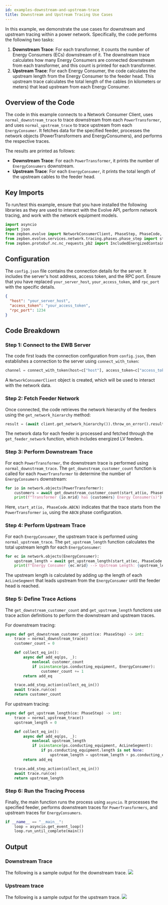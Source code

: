 ```yaml
---
id: examples-downstream-and-upstream-trace
title: Downstream and Upstream Tracing Use Cases
---
```



In this example, we demonstrate the use cases for downstream and upstream tracing within a power network. Specifically, the code performs the following two tasks:

1. **Downstream Trace**: For each transformer, it counts the number of Energy Consumers (ECs) downstream of it. The downstream trace calculates how many Energy Consumers are connected downstream from each transformer, and this count is printed for each transformer.
2. **Upstream Trace**: For each Energy Consumer, the code calculates the upstream length from the Energy Consumer to the feeder head. This upstream trace calculates the total length of the cables (in kilometers or meters) that lead upstream from each Energy Consumer.

## Overview of the Code

The code in this example connects to a Network Consumer Client, uses `normal_downstream_trace` to trace downstream from each `PowerTransformer`, and uses `normal_upstream_trace` to trace upstream from each `EnergyConsumer`. It fetches data for the specified feeder, processes the network objects (PowerTransformers and EnergyConsumers), and performs the respective traces.

The results are printed as follows:

- **Downstream Trace**: For each `PowerTransformer`, it prints the number of `EnergyConsumers` downstream.
- **Upstream Trace**: For each `EnergyConsumer`, it prints the total length of the upstream cables to the feeder head.

## Key Imports

To run/test this example, ensure that you have installed the following libraries as they are used to interact with the Evolve API, perform network tracing, and work with the network equipment models.

```python
import asyncio
import json
from zepben.evolve import NetworkConsumerClient, PhaseStep, PhaseCode, AcLineSegment, normal_downstream_trace, connect_with_token, EnergyConsumer, PowerTransformer, normal_upstream_trace
from zepben.evolve.services.network.tracing.phases.phase_step import start_at
from zepben.protobuf.nc.nc_requests_pb2 import IncludedEnergizedContainers
```

## Configuration

The `config.json` file contains the connection details for the server. It includes the server's host address, access token, and the RPC port. Ensure that you have replaced `your_server_host`, `your_access_token`, and `rpc_port` with the specific details.

```json
{
  "host": "your_server_host",
  "access_token": "your_access_token",
  "rpc_port": 1234
}
```

## Code Breakdown

### Step 1: Connect to the EWB Server

The code first loads the connection configuration from `config.json`, then establishes a connection to the server using `connect_with_token`:

```python
channel = connect_with_token(host=c["host"], access_token=c["access_token"], rpc_port=c["rpc_port"])
```

A `NetworkConsumerClient` object is created, which will be used to interact with the network data.

### Step 2: Fetch Feeder Network

Once connected, the code retrieves the network hierarchy of the feeders using the `get_network_hierarchy` method:

```python
result = (await client.get_network_hierarchy()).throw_on_error().result
```

The network data for each feeder is processed and fetched through the `get_feeder_network` function, which includes energized LV feeders.

### Step 3: Perform Downstream Trace

For each `PowerTransformer`, the downstream trace is performed using `normal_downstream_trace`. The `get_downstream_customer_count` function is called for each `PowerTransformer` to determine the number of `EnergyConsumers` downstream:

```python
for io in network.objects(PowerTransformer):
    customers = await get_downstream_customer_count(start_at(io, PhaseCode.ABCN))
    print(f"Transformer {io.mrid} has {customers} Energy Consumer(s)")
```

Here, `start_at(io, PhaseCode.ABCN)` indicates that the trace starts from the `PowerTransformer` `io`, using the `ABCN` phase configuration.

### Step 4: Perform Upstream Trace

For each `EnergyConsumer`, the upstream trace is performed using `normal_upstream_trace`. The `get_upstream_length` function calculates the total upstream length for each `EnergyConsumer`:

```python
for ec in network.objects(EnergyConsumer):
    upstream_length = await get_upstream_length(start_at(ec, PhaseCode.ABCN))
    print(f"Energy Consumer {ec.mrid} --> Upstream Length: {upstream_length}")
```

The upstream length is calculated by adding up the length of each `AcLineSegment` that leads upstream from the `EnergyConsumer` until the feeder head is reached.

### Step 5: Define Trace Actions

The `get_downstream_customer_count` and `get_upstream_length` functions use trace action definitions to perform the downstream and upstream traces.

For downstream tracing:

```python
async def get_downstream_customer_count(ce: PhaseStep) -> int:
    trace = normal_downstream_trace()
    customer_count = 0

    def collect_eq_in():
        async def add_eq(ps, _):
            nonlocal customer_count
            if isinstance(ps.conducting_equipment, EnergyConsumer):
                customer_count += 1
        return add_eq

    trace.add_step_action(collect_eq_in())
    await trace.run(ce)
    return customer_count
```

For upstream tracing:

```python
async def get_upstream_length(ce: PhaseStep) -> int:
    trace = normal_upstream_trace()
    upstream_length = 0

    def collect_eq_in():
        async def add_eq(ps, _):
            nonlocal upstream_length
            if isinstance(ps.conducting_equipment, AcLineSegment):
                if ps.conducting_equipment.length is not None:
                    upstream_length = upstream_length + ps.conducting_equipment.length
        return add_eq

    trace.add_step_action(collect_eq_in())
    await trace.run(ce)
    return upstream_length
```

### Step 6: Run the Tracing Process

Finally, the main function runs the process using `asyncio`. It processes the specified feeder, performs downstream traces for `PowerTransformers`, and upstream traces for `EnergyConsumers`.

```python
if __name__ == "__main__":
    loop = asyncio.get_event_loop()
    loop.run_until_complete(main())
```

## Output

### Downstream Trace
The following is a sample output for the downstream trace.
![](./assets/downstream.png)

### Upstream trace
The following is a sample output for the upstream trace.
![](./assets/upstream.png)